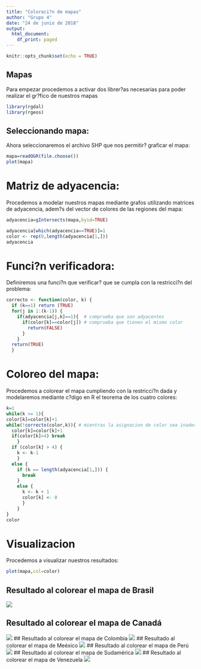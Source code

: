 ```yaml
---
title: "Coloraci?n de mapas"
author: "Grupo 4"
date: "24 de junio de 2018"
output:
  html_document:
    df_print: paged
---
```


```r
knitr::opts_chunk$set(echo = TRUE)
```

## Mapas

Para empezar procedemos a activar dos librer?as necesarias para poder realizar
el gr?fico de nuestros mapas

```r
library(rgdal)
library(rgeos)
```

## Seleccionando mapa:
Ahora seleccionaremos el archivo SHP que nos permitir? graficar el mapa:


```r
mapa=readOGR(file.choose())
plot(mapa)
```

# Matriz de adyacencia:
 Procedemos a modelar nuestros mapas mediante grafos utilizando matrices de
 adyacencia, adem?s del vector de colores de las regiones del mapa:
 
 
```r
adyacencia=gIntersects(mapa,byid=TRUE)

adyacencia[which(adyacencia==TRUE)]=1
color <- rep(0,length(adyacencia[1,]))
adyacencia
```

# Funci?n verificadora:
 Definiremos una funci?n que verificar? que se cumpla con la restricci?n del problema:
 
```r
correcto <- function(color, k) {
  if (k==1) return (TRUE)
  for(j in 1:(k-1)) {
    if(adyacencia[j,k]==1){  # comprueba que son adyacentes
      if(color[k]==color[j]) # comprueba que tienen el mismo color
        return(FALSE)
      }
    }
  return(TRUE)
  }
```

# Coloreo del mapa:
  Procedemos a colorear el mapa cumpliendo con la restricci?n dada y modelaremos mediante c?digo en R el teorema de los cuatro colores:
  
```r
k=1
while(k >= 1){
color[k]=color[k]+1
while(!correcto(color,k)){ # mientras la asignacion de color sea inadecuada.
  color[k]=color[k]+1
  if(color[k]>4) break
    }
  if (color[k] > 4) {
    k <- k-1
    }
  else {
    if (k == length(adyacencia[1,])) {
      break
    }
    else {
      k <- k + 1
      color[k] <- 0
      }
    }
}
color
```

# Visualizacion
Procedemos a visualizar nuestros resultados:

```r

plot(mapa,col=color)

```

## Resultado al colorear el mapa de Brasil
![](https://github.com/PatrichsInocenteCM274/Discreta/blob/master/mapas/resultado_brasil.png)

## Resultado al colorear el mapa de Canadá
![](https://github.com/PatrichsInocenteCM274/Discreta/blob/master/mapas/resultado_canada.png)
## Resultado al colorear el mapa de Colombia
![](https://github.com/PatrichsInocenteCM274/Discreta/blob/master/mapas/resultado_colombia.png)
## Resultado al colorear el mapa de Meéxico
![](https://github.com/PatrichsInocenteCM274/Discreta/blob/master/mapas/resultado_mexico.png)
## Resultado al colorear el mapa de Perú
![](https://github.com/PatrichsInocenteCM274/Discreta/blob/master/mapas/resultado_peru.png)
## Resultado al colorear el mapa de Sudamérica
![](https://github.com/PatrichsInocenteCM274/Discreta/blob/master/mapas/resultado_sudamerica.png)
## Resultado al colorear el mapa de Venezuela
![](https://github.com/PatrichsInocenteCM274/Discreta/blob/master/mapas/resultado_venezuela.png)
